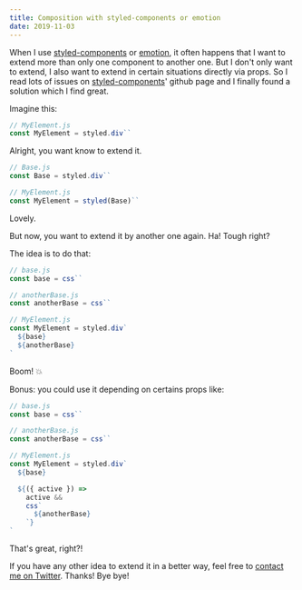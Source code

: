 ```yaml
---
title: Composition with styled-components or emotion
date: 2019-11-03
---
```


When I use [styled-components](https://www.styled-components.com/) or [emotion](https://emotion.sh/), it often happens that I want to extend more than only one component to another one. But I don't only want to extend, I also want to extend in certain situations directly via props. So I read lots of issues on [styled-components](https://www.styled-components.com/)' github page and I finally found a solution which I find great.

Imagine this:

```javascript
// MyElement.js
const MyElement = styled.div``
```

Alright, you want know to extend it.

```javascript
// Base.js
const Base = styled.div``

// MyElement.js
const MyElement = styled(Base)``
```

Lovely.

But now, you want to extend it by another one again. Ha! Tough right?

The idea is to do that:

```javascript
// base.js
const base = css``

// anotherBase.js
const anotherBase = css``

// MyElement.js
const MyElement = styled.div`
  ${base}
  ${anotherBase}
`
```

Boom! 💥

Bonus: you could use it depending on certains props like:

```javascript
// base.js
const base = css``

// anotherBase.js
const anotherBase = css``

// MyElement.js
const MyElement = styled.div`
  ${base}

  ${({ active }) =>
    active &&
    css`
      ${anotherBase}
    `}
`
```

That's great, right?!

If you have any other idea to extend it in a better way, feel free to [contact me on Twitter](http://twitter.kud.io). Thanks! Bye bye!
